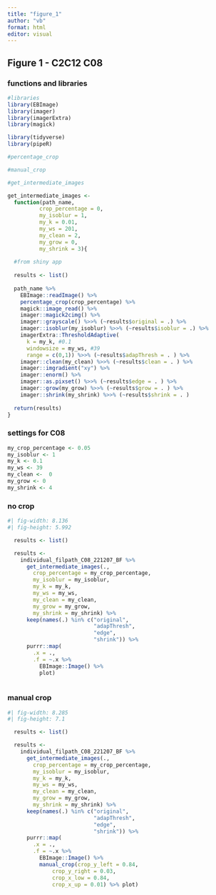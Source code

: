 ```yaml
---
title: "figure_1"
author: "vb"
format: html
editor: visual
---
```


## Figure 1 - C2C12 C08 

### functions and libraries

```r

#libraries
library(EBImage)
library(imager)
library(imagerExtra)
library(magick)

library(tidyverse)
library(pipeR)

#percentage_crop

#manual_crop

#get_intermediate_images

get_intermediate_images <- 
  function(path_name,
          crop_percentage = 0,
          my_isoblur = 1, 
          my_k = 0.01, 
          my_ws = 201,
          my_clean = 2,
          my_grow = 0, 
          my_shrink = 3){
  
  #from shiny app 
  
  results <- list()
  
  path_name %>% 
    EBImage::readImage() %>%
    percentage_crop(crop_percentage) %>% 
    magick::image_read() %>%
    imager::magick2cimg() %>%
    imager::grayscale() %>>% (~results$original = .) %>% 
    imager::isoblur(my_isoblur) %>>% (~results$isoblur = .) %>% 
    imagerExtra::ThresholdAdaptive(
      k = my_k, #0.1
      windowsize = my_ws, #39
      range = c(0,1)) %>>% (~results$adapThresh = . ) %>% 
    imager::clean(my_clean) %>>% (~results$clean = . ) %>% 
    imager::imgradient("xy") %>%
    imager::enorm() %>%
    imager::as.pixset() %>>% (~results$edge = . ) %>% 
    imager::grow(my_grow) %>>% (~results$grow = . ) %>%   
    imager::shrink(my_shrink) %>>% (~results$shrink = . )
  
  return(results)
}

```

### settings for C08

```r

my_crop_percentage <- 0.05
my_isoblur <- 1
my_k <- 0.1
my_ws <- 39
my_clean <-  0
my_grow <- 0
my_shrink <- 4

```

### no crop

```r
#| fig-width: 8.136
#| fig-height: 5.992

  results <- list()

  results <- 
    individual_filpath_C08_221207_BF %>%  
      get_intermediate_images(.,
        crop_percentage = my_crop_percentage,
        my_isoblur = my_isoblur,
        my_k = my_k, 
        my_ws = my_ws,
        my_clean = my_clean,
        my_grow = my_grow, 
        my_shrink = my_shrink) %>% 
      keep(names(.) %in% c("original",
                           "adapThresh",
                           "edge",
                           "shrink")) %>% 
      purrr::map(
        .x = .,
        .f = ~.x %>% 
          EBImage::Image() %>%  
          plot)
          
```

### manual crop

```r
#| fig-width: 8.285
#| fig-height: 7.1

  results <- list()

  results <- 
    individual_filpath_C08_221207_BF %>%  
      get_intermediate_images(.,
        crop_percentage = my_crop_percentage,
        my_isoblur = my_isoblur,
        my_k = my_k, 
        my_ws = my_ws,
        my_clean = my_clean,
        my_grow = my_grow, 
        my_shrink = my_shrink) %>% 
      keep(names(.) %in% c("original",
                           "adapThresh",
                           "edge",
                           "shrink")) %>% 
      purrr::map(
        .x = .,
        .f = ~.x %>% 
          EBImage::Image() %>%  
          manual_crop(crop_y_left = 0.84,
              crop_y_right = 0.03,
              crop_x_low = 0.84,
              crop_x_up = 0.01) %>% plot)
  
```






